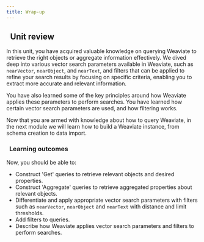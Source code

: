 ```yaml
---
title: Wrap-up
---
```


## <i class="fa-solid fa-chalkboard-user"></i>&nbsp;&nbsp;Unit review

In this unit, you have acquired valuable knowledge on querying Weaviate to retrieve the right objects or aggregate information effectively. We dived deep into various vector search parameters available in Weaviate, such as `nearVector`, `nearObject`, and `nearText`, and filters that can be applied to refine your search results by focusing on specific criteria, enabling you to extract more accurate and relevant information.

You have also learned some of the key principles around how Weaviate applies these parameters to perform searches. You have learned how certain vector search parameters are used, and how filtering works.

Now that you are armed with knowledge about how to query Weaviate, in the next module we will learn how to build a Weaviate instance, from schema creation to data import.

### <i class="fa-solid fa-clipboard-list-check"></i>&nbsp;&nbsp;Learning outcomes

Now, you should be able to:
- Construct 'Get' queries to retrieve relevant objects and desired properties.
- Construct 'Aggregate' queries to retrieve aggregated properties about relevant objects.
- Differentiate and apply appropriate vector search parameters with filters such as `nearVector`, `nearObject` and `nearText` with distance and limit thresholds.
- Add filters to queries.
- Describe how Weaviate applies vector search parameters and filters to perform searches.


<GiscusDocComment />
